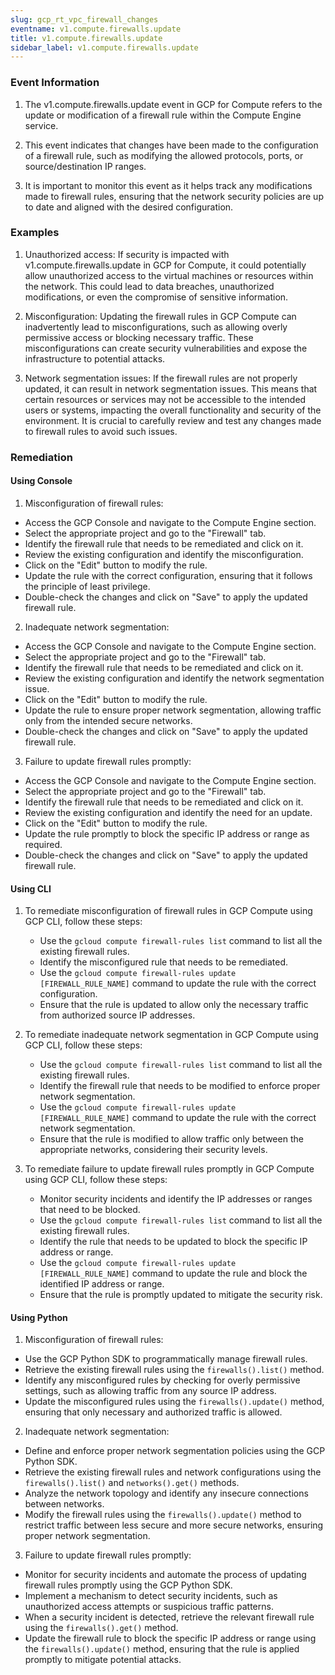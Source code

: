 ```yaml
--- 
slug: gcp_rt_vpc_firewall_changes
eventname: v1.compute.firewalls.update
title: v1.compute.firewalls.update
sidebar_label: v1.compute.firewalls.update
---
```

                       
### Event Information

1. The v1.compute.firewalls.update event in GCP for Compute refers to the update or modification of a firewall rule within the Compute Engine service.

2. This event indicates that changes have been made to the configuration of a firewall rule, such as modifying the allowed protocols, ports, or source/destination IP ranges.

3. It is important to monitor this event as it helps track any modifications made to firewall rules, ensuring that the network security policies are up to date and aligned with the desired configuration.


### Examples

1. Unauthorized access: If security is impacted with v1.compute.firewalls.update in GCP for Compute, it could potentially allow unauthorized access to the virtual machines or resources within the network. This could lead to data breaches, unauthorized modifications, or even the compromise of sensitive information.

2. Misconfiguration: Updating the firewall rules in GCP Compute can inadvertently lead to misconfigurations, such as allowing overly permissive access or blocking necessary traffic. These misconfigurations can create security vulnerabilities and expose the infrastructure to potential attacks.

3. Network segmentation issues: If the firewall rules are not properly updated, it can result in network segmentation issues. This means that certain resources or services may not be accessible to the intended users or systems, impacting the overall functionality and security of the environment. It is crucial to carefully review and test any changes made to firewall rules to avoid such issues.

### Remediation

#### Using Console

1. Misconfiguration of firewall rules:
- Access the GCP Console and navigate to the Compute Engine section.
- Select the appropriate project and go to the "Firewall" tab.
- Identify the firewall rule that needs to be remediated and click on it.
- Review the existing configuration and identify the misconfiguration.
- Click on the "Edit" button to modify the rule.
- Update the rule with the correct configuration, ensuring that it follows the principle of least privilege.
- Double-check the changes and click on "Save" to apply the updated firewall rule.

2. Inadequate network segmentation:
- Access the GCP Console and navigate to the Compute Engine section.
- Select the appropriate project and go to the "Firewall" tab.
- Identify the firewall rule that needs to be remediated and click on it.
- Review the existing configuration and identify the network segmentation issue.
- Click on the "Edit" button to modify the rule.
- Update the rule to ensure proper network segmentation, allowing traffic only from the intended secure networks.
- Double-check the changes and click on "Save" to apply the updated firewall rule.

3. Failure to update firewall rules promptly:
- Access the GCP Console and navigate to the Compute Engine section.
- Select the appropriate project and go to the "Firewall" tab.
- Identify the firewall rule that needs to be remediated and click on it.
- Review the existing configuration and identify the need for an update.
- Click on the "Edit" button to modify the rule.
- Update the rule promptly to block the specific IP address or range as required.
- Double-check the changes and click on "Save" to apply the updated firewall rule.

#### Using CLI

1. To remediate misconfiguration of firewall rules in GCP Compute using GCP CLI, follow these steps:
   - Use the `gcloud compute firewall-rules list` command to list all the existing firewall rules.
   - Identify the misconfigured rule that needs to be remediated.
   - Use the `gcloud compute firewall-rules update [FIREWALL_RULE_NAME]` command to update the rule with the correct configuration.
   - Ensure that the rule is updated to allow only the necessary traffic from authorized source IP addresses.

2. To remediate inadequate network segmentation in GCP Compute using GCP CLI, follow these steps:
   - Use the `gcloud compute firewall-rules list` command to list all the existing firewall rules.
   - Identify the firewall rule that needs to be modified to enforce proper network segmentation.
   - Use the `gcloud compute firewall-rules update [FIREWALL_RULE_NAME]` command to update the rule with the correct network segmentation.
   - Ensure that the rule is modified to allow traffic only between the appropriate networks, considering their security levels.

3. To remediate failure to update firewall rules promptly in GCP Compute using GCP CLI, follow these steps:
   - Monitor security incidents and identify the IP addresses or ranges that need to be blocked.
   - Use the `gcloud compute firewall-rules list` command to list all the existing firewall rules.
   - Identify the rule that needs to be updated to block the specific IP address or range.
   - Use the `gcloud compute firewall-rules update [FIREWALL_RULE_NAME]` command to update the rule and block the identified IP address or range.
   - Ensure that the rule is promptly updated to mitigate the security risk.

#### Using Python

1. Misconfiguration of firewall rules:
- Use the GCP Python SDK to programmatically manage firewall rules.
- Retrieve the existing firewall rules using the `firewalls().list()` method.
- Identify any misconfigured rules by checking for overly permissive settings, such as allowing traffic from any source IP address.
- Update the misconfigured rules using the `firewalls().update()` method, ensuring that only necessary and authorized traffic is allowed.

2. Inadequate network segmentation:
- Define and enforce proper network segmentation policies using the GCP Python SDK.
- Retrieve the existing firewall rules and network configurations using the `firewalls().list()` and `networks().get()` methods.
- Analyze the network topology and identify any insecure connections between networks.
- Modify the firewall rules using the `firewalls().update()` method to restrict traffic between less secure and more secure networks, ensuring proper network segmentation.

3. Failure to update firewall rules promptly:
- Monitor for security incidents and automate the process of updating firewall rules promptly using the GCP Python SDK.
- Implement a mechanism to detect security incidents, such as unauthorized access attempts or suspicious traffic patterns.
- When a security incident is detected, retrieve the relevant firewall rule using the `firewalls().get()` method.
- Update the firewall rule to block the specific IP address or range using the `firewalls().update()` method, ensuring that the rule is applied promptly to mitigate potential attacks.


 